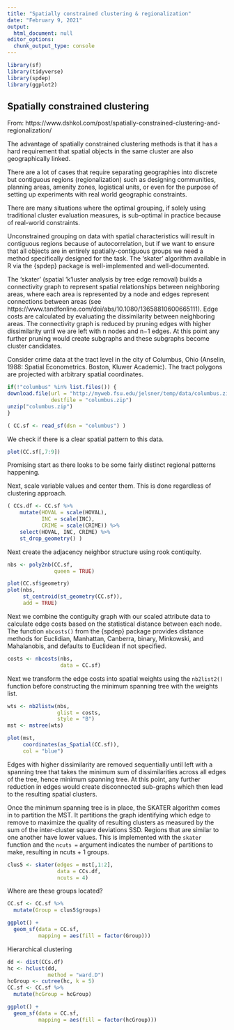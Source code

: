 ```yaml
---
title: "Spatially constrained clustering & regionalization"
date: "February 9, 2021"
output:
  html_document: null
editor_options:
  chunk_output_type: console
---
```


```r
library(sf)
library(tidyverse)
library(spdep)
library(ggplot2)
```

## Spatially constrained clustering

From: https://www.dshkol.com/post/spatially-constrained-clustering-and-regionalization/

The advantage of spatially constrained clustering methods is that it has a hard requirement that spatial objects in the same cluster are also geographically linked. 

There are a lot of cases that require separating geographies into discrete but contiguous regions (regionalization) such as designing communities, planning areas, amenity zones, logistical units, or even for the purpose of setting up experiments with real world geographic constraints. 

There are many situations where the optimal grouping, if solely using traditional cluster evaluation measures, is sub-optimal in practice because of real-world constraints.

Unconstrained grouping on data with spatial characteristics will result in contiguous regions because of autocorrelation, but if we want to ensure that all objects are in entirely spatially-contiguous groups we need a method specifically designed for the task. The 'skater' algorithm available in R via the {spdep} package is well-implemented and well-documented.

The 'skater' (spatial ’k’luster analysis by tree edge removal) builds a connectivity graph to represent spatial relationships between neighboring areas, where each area is represented by a node and edges represent connections between areas (see https://www.tandfonline.com/doi/abs/10.1080/13658810600665111). Edge costs are calculated by evaluating the dissimilarity between neighboring areas. The connectivity graph is reduced by pruning edges with higher dissimilarity until we are left with n nodes and n−1 edges. At this point any further pruning would create subgraphs and these subgraphs become cluster candidates.

Consider crime data at the tract level in the city of Columbus, Ohio (Anselin, 1988: Spatial Econometrics. Boston, Kluwer Academic). The tract polygons are projected with arbitrary spatial coordinates.
```r
if(!"columbus" %in% list.files()) {
download.file(url = "http://myweb.fsu.edu/jelsner/temp/data/columbus.zip",
              destfile = "columbus.zip")
unzip("columbus.zip")
}

( CC.sf <- read_sf(dsn = "columbus") )
```

We check if there is a clear spatial pattern to this data.
```r
plot(CC.sf[,7:9])
```

Promising start as there looks to be some fairly distinct regional patterns happening. 

Next, scale variable values and center them. This is done regardless of clustering approach.
```r
( CCs.df <- CC.sf %>% 
    mutate(HOVAL = scale(HOVAL),
           INC = scale(INC),
           CRIME = scale(CRIME)) %>%
    select(HOVAL, INC, CRIME) %>%
    st_drop_geometry() )
```

Next create the adjacency neighbor structure using rook contiquity.
```r
nbs <- poly2nb(CC.sf, 
               queen = TRUE)

plot(CC.sf$geometry)
plot(nbs, 
     st_centroid(st_geometry(CC.sf)),
     add = TRUE)
```

Next we combine the contiguity graph with our scaled attribute data to calculate edge costs based on the statistical distance between each node. The function `nbcosts()` from the {spdep} package provides distance methods for Euclidian, Manhattan, Canberra, binary, Minkowski, and Mahalanobis, and defaults to Euclidean if not specified.
```r
costs <- nbcosts(nbs, 
                 data = CC.sf)
```

Next we transform the edge costs into spatial weights using the `nb2list2()` function before constructing the minimum spanning tree with the weights list.
```r
wts <- nb2listw(nbs,
                glist = costs,
                style = "B")
mst <- mstree(wts)

plot(mst, 
     coordinates(as_Spatial(CC.sf)), 
     col = "blue")
```

Edges with higher dissimilarity are removed sequentially until left with a spanning tree that takes the minimum sum of dissimilarities across all edges of the tree, hence minimum spanning tree. At this point, any further reduction in edges would create disconnected sub-graphs which then lead to the resulting spatial clusters.

Once the minimum spanning tree is in place, the SKATER algorithm comes in to partition the MST. It partitions the graph identifying which edge to remove to maximize the quality of resulting clusters as measured by the sum of the inter-cluster square deviations SSD. Regions that are similar to one another have lower values. This is implemented with the `skater` function and the `ncuts =` argument indicates the number of partitions to make, resulting in ncuts + 1 groups.
```r
clus5 <- skater(edges = mst[,1:2], 
                data = CCs.df, 
                ncuts = 4)
```

Where are these groups located?
```r
CC.sf <- CC.sf %>%
  mutate(Group = clus5$groups)

ggplot() +
  geom_sf(data = CC.sf,
          mapping = aes(fill = factor(Group)))
```

Hierarchical clustering
```r
dd <- dist(CCs.df)
hc <- hclust(dd, 
             method = "ward.D")
hcGroup <- cutree(hc, k = 5)
CC.sf <- CC.sf %>%
  mutate(hcGroup = hcGroup)

ggplot() +
  geom_sf(data = CC.sf,
          mapping = aes(fill = factor(hcGroup)))

```
